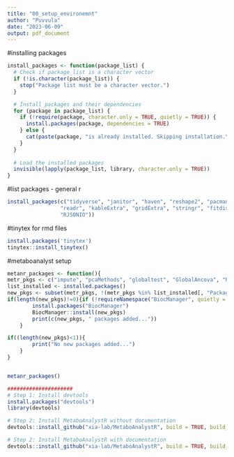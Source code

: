 ```yaml
---
title: "00_setup_environemnt"
author: "Puvvula"
date: "2023-06-09"
output: pdf_document
---
```


#installing packages
```r
install_packages <- function(package_list) {
  # Check if package_list is a character vector
  if (!is.character(package_list)) {
    stop("Package list must be a character vector.")
  }

  # Install packages and their dependencies
  for (package in package_list) {
    if (!require(package, character.only = TRUE, quietly = TRUE)) {
      install.packages(package, dependencies = TRUE)
    } else {
      cat(paste(package, "is already installed. Skipping installation.\n"))
    }
  }
  
  # Load the installed packages
  invisible(lapply(package_list, library, character.only = TRUE))
}

```

#list packages - general r 
```r
install_packages(c("tidyverse", "janitor", "haven", "reshape2", "pacman", "skimr",
                 "readr", "kableExtra", "gridExtra", "stringr", "fitdistrplus",
                 "RJSONIO"))
```

#tinytex for rmd files
```r
install.packages('tinytex')
tinytex::install_tinytex()
```

#metaboanalyst setup
```r
metanr_packages <- function(){
metr_pkgs <- c("impute", "pcaMethods", "globaltest", "GlobalAncova", "Rgraphviz", "preprocessCore", "genefilter", "SSPA", "sva", "limma", "KEGGgraph", "siggenes","BiocParallel", "MSnbase", "multtest", "RBGL", "edgeR", "fgsea", "devtools", "crmn")
list_installed <- installed.packages()
new_pkgs <- subset(metr_pkgs, !(metr_pkgs %in% list_installed[, "Package"]))
if(length(new_pkgs)!=0){if (!requireNamespace("BiocManager", quietly = TRUE))
        install.packages("BiocManager")
        BiocManager::install(new_pkgs)
        print(c(new_pkgs, " packages added..."))
    }

if((length(new_pkgs)<1)){
        print("No new packages added...")
    }
}


metanr_packages()

#####################
# Step 1: Install devtools
install.packages("devtools")
library(devtools)

# Step 2: Install MetaboAnalystR without documentation
devtools::install_github("xia-lab/MetaboAnalystR", build = TRUE, build_vignettes = FALSE)

# Step 2: Install MetaboAnalystR with documentation
devtools::install_github("xia-lab/MetaboAnalystR", build = TRUE, build_vignettes = TRUE, build_manual =T)

```

